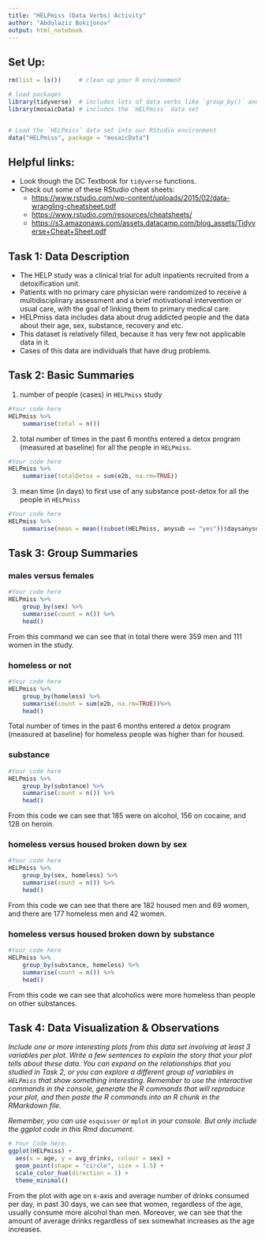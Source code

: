 ```yaml
---
title: "HELPmiss (Data Verbs) Activity"
author: "Abdulaziz Bokijonov"
output: html_notebook
---
```



## Set Up:

```r
rm(list = ls())     # clean up your R environment

# load packages
library(tidyverse)  # includes lots of data verbs like `group_by()` and `summarise()`
library(mosaicData) # includes the `HELPmiss` data set 


# Load the `HELPmiss` data set into our RStudio environment
data("HELPmiss", package = "mosaicData")

```

## Helpful links: 

- Look though the DC Textbook for `tidyverse` functions. 
- Check out some of these RStudio cheat sheets:
  - <https://www.rstudio.com/wp-content/uploads/2015/02/data-wrangling-cheatsheet.pdf> 
  - <https://www.rstudio.com/resources/cheatsheets/>
  - <https://s3.amazonaws.com/assets.datacamp.com/blog_assets/Tidyverse+Cheat+Sheet.pdf>
  



## Task 1: Data Description

* The HELP study was a clinical trial for adult inpatients recruited from a detoxification unit.
* Patients with no primary care physician were randomized to receive a multidisciplinary assessment and a brief motivational intervention or usual care, with the goal of linking them to primary medical care.
* HELPmiss data includes data about drug addicted people and the data about their age, sex, substance, recovery and etc.
* This dataset is relatively filled, because it has very few not applicable data in it.
* Cases of this data are individuals that have drug problems.



## Task 2: Basic Summaries 

1. number of people (cases) in `HELPmiss` study

```r
#Your code here 
HELPmiss %>%
    summarise(total = n())
```

2. total number of times in the past 6 months entered a detox program (measured at baseline) for all the people in `HELPmiss`. 

```r
#Your code here 
HELPmiss %>%
    summarise(totalDetox = sum(e2b, na.rm=TRUE))
```


3. mean time (in days) to first use of any substance post-detox for all the people in `HELPmiss`


```r
#Your code here 
HELPmiss %>%
    summarise(mean = mean((subset(HELPmiss, anysub == "yes"))$daysanysub, na.rm=TRUE))
```



## Task 3: Group Summaries  

### males versus females
```r
#Your code here
HELPmiss %>%
    group_by(sex) %>%
    summarise(count = n()) %>%
    head()

```
From this command we can see that in total there were 359 men and 111 women in the study.

### homeless or not
```r
#Your code here
HELPmiss %>%
    group_by(homeless) %>%
    summarise(count = sum(e2b, na.rm=TRUE))%>%
    head()

```
Total number of times in the past 6 months entered a detox program (measured at baseline) for homeless people was higher than for housed.

### substance
```r
#Your code here
HELPmiss %>%
    group_by(substance) %>%
    summarise(count = n()) %>%
    head()

```
From this code we can see that 185 were on alcohol, 156 on cocaine, and 128 on heroin.

### homeless versus housed broken down by sex
```r
#Your code here
HELPmiss %>%
    group_by(sex, homeless) %>%
    summarise(count = n()) %>%
    head()

```
From this code we can see that there are 182 housed men and 69 women, and there are 177 homeless men and 42 women.

### homeless versus housed broken down by substance
```r
#Your code here
HELPmiss %>%
    group_by(substance, homeless) %>%
    summarise(count = n()) %>%
    head()
```
From this code we can see that alcoholics were more homeless than people on other substances.


## Task 4: Data Visualization & Observations

*Include one or more interesting plots from this data set involving at least 3 variables per plot. Write a few sentences to explain the story that your plot tells about these data.  You can expand on the relationships that you studied in Task 2, or you can explore a different group of variables in `HELPmiss` that show something interesting. Remember to use the interactive commands in the console, generate the R commands that will reproduce your plot, and then paste the R commands into an R chunk in the RMarkdown file.*  

*Remember, you can use* `esquisser` *or* `mplot` *in your console. But only include the ggplot code in this Rmd document.*


```r
# Your Code here.
ggplot(HELPmiss) +
  aes(x = age, y = avg_drinks, colour = sex) +
  geom_point(shape = "circle", size = 1.5) +
  scale_color_hue(direction = 1) +
  theme_minimal()
```
From the plot with age on x-axis and average number of drinks consumed per day, in past 30 days, we can see that women, regardless of the age, usually consume more alcohol than men. Moreover, we can see that the amount of average drinks regardless of sex somewhat increases as the age increases.


